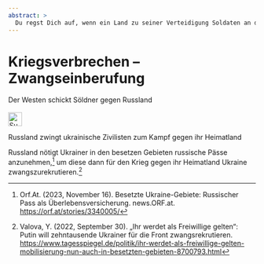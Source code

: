 ```yaml
---
abstract: > 
  Du regst Dich auf, wenn ein Land zu seiner Verteidigung Soldaten an die Front schickt? Reg Dich lieber auf, wenn ein Land die Kinder seines Nachbarn gegen den Nachbarn kämpfen lässt. 
---
```



# Kriegsverbrechen – Zwangseinberufung {#sec-warcrimes-conscription}

::: {.callout-caution title="Mythos"}
Der Westen schickt Söldner gegen Russland
[<br></br>![Suche nach Stichwort in EUvsDisinfo](../all_common_img/EUvsDisinfo_400x240.jpg){height=2em}](https://euvsdisinfo.eu/disinformation-cases/?text=russia%20(conscripting%7Cconscription%7Cconscripts%7Cconscript%7Cmercenary%7Cmercenaries)&sort=relevance)
:::
  
::: {.callout-tip title="Wahrheit"}
Russland zwingt ukrainische Zivilisten zum Kampf gegen ihr Heimatland
:::
  

Russland nötigt Ukrainer in den besetzen Gebieten russische Pässe anzunehmen,[^warcrimes-conscription.de-1] um diese dann für den Krieg gegen ihr Heimatland Ukraine zwangszurekrutieren.[^warcrimes-conscription.de-2]

[^warcrimes-conscription.de-1]:  Orf.At. (2023, November 16). Besetzte Ukraine-Gebiete: Russischer Pass als Überlebensversicherung. news.ORF.at. [https://orf.at/stories/3340005/](https://orf.at/stories/3340005/)

[^warcrimes-conscription.de-2]:  Valova, Y. (2022, September 30). „Ihr werdet als Freiwillige gelten“: Putin will zehntausende Ukrainer für die Front zwangsrekrutieren. [https://www.tagesspiegel.de/politik/ihr-werdet-als-freiwillige-gelten-mobilisierung-nun-auch-in-besetzten-gebieten-8700793.html](https://www.tagesspiegel.de/politik/ihr-werdet-als-freiwillige-gelten-mobilisierung-nun-auch-in-besetzten-gebieten-8700793.html)
